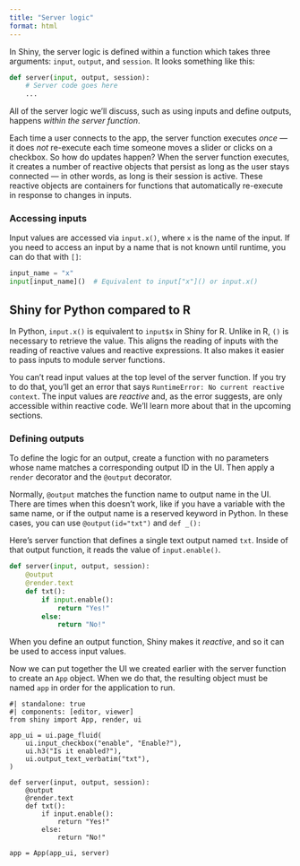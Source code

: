 ```yaml
---
title: "Server logic"
format: html
---
```


In Shiny, the server logic is defined within a function which takes three arguments: `input`, `output`, and `session`. It looks something like this:

```python
def server(input, output, session):
    # Server code goes here
    ...
```

All of the server logic we'll discuss, such as using inputs and define outputs, happens _within the server function_.

Each time a user connects to the app, the server function executes _once_ --- it does _not_ re-execute each time someone moves a slider or clicks on a checkbox. So how do updates happen? When the server function executes, it creates a number of reactive objects that persist as long as the user stays connected --- in other words, as long is their session is active. These reactive objects are containers for functions that automatically re-execute in response to changes in inputs.


### Accessing inputs

Input values are accessed via `input.x()`, where `x` is the name of the input. If you need to access an input by a name that is not known until runtime, you can do that with `[]`:

```python
input_name = "x"
input[input_name]()  # Equivalent to input["x"]() or input.x()
```

:::{.callout-tip .column-margin}
## Shiny for Python compared to R

In Python, `input.x()` is equivalent to `input$x` in Shiny for R. Unlike in R, `()` is necessary to retrieve the value. This aligns the reading of inputs with the reading of reactive values and reactive expressions. It also makes it easier to pass inputs to module server functions.
:::

You can't read input values at the top level of the server function. If you try to do that, you'll get an error that says `RuntimeError: No current reactive context`. The input values are _reactive_ and, as the error suggests, are only accessible within reactive code. We'll learn more about that in the upcoming sections.


### Defining outputs

To define the logic for an output, create a function with no parameters whose name matches a corresponding output ID in the UI. Then apply a `render` decorator and the `@output` decorator.

:::{.callout-note .column-margin icon=false appearance="minimal"}
Normally, `@output` matches the function name to output name in the UI.
There are times when this doesn't work, like if you have a variable with the same name, or if the output name is a reserved keyword in Python.
In these cases, you can use `@output(id="txt")` and `def _():`
:::

Here's server function that defines a single text output named `txt`. Inside of that output function, it reads the value of `input.enable()`.

```python
def server(input, output, session):
    @output
    @render.text
    def txt():
        if input.enable():
            return "Yes!"
        else:
            return "No!"
```



When you define an output function, Shiny makes it _reactive_, and so it can be used to access input values.

Now we can put together the UI we created earlier with the server function to create an `App` object. When we do that, the resulting object must be named `app` in order for the application to run.

:::{.column-page-inset-right}
```shinylive-python
#| standalone: true
#| components: [editor, viewer]
from shiny import App, render, ui

app_ui = ui.page_fluid(
    ui.input_checkbox("enable", "Enable?"),
    ui.h3("Is it enabled?"),
    ui.output_text_verbatim("txt"),
)

def server(input, output, session):
    @output
    @render.text
    def txt():
        if input.enable():
            return "Yes!"
        else:
            return "No!"

app = App(app_ui, server)

```
:::
